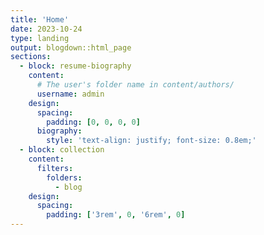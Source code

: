 ```yaml
---
title: 'Home'
date: 2023-10-24
type: landing
output: blogdown::html_page
sections:
  - block: resume-biography
    content:
      # The user's folder name in content/authors/
      username: admin
    design:
      spacing:
        padding: [0, 0, 0, 0]
      biography:
        style: 'text-align: justify; font-size: 0.8em;'
  - block: collection
    content:
      filters:
        folders:
          - blog
    design:
      spacing:
        padding: ['3rem', 0, '6rem', 0]
---
```


